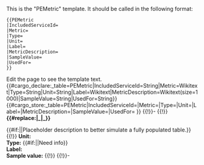 <noinclude>
This is the "PEMetric" template.
It should be called in the following format:
<pre>
{{PEMetric
|IncludedServiceId=
|Metric=
|Type=
|Unit=
|Label=
|MetricDescription=
|SampleValue=
|UsedFor=
}}
</pre>
Edit the page to see the template text.
{{#cargo_declare:_table=PEMetric|IncludedServiceId=String|Metric=Wikitext|Type=String|Unit=String|Label=Wikitext|MetricDescription=Wikitext(size=1000)|SampleValue=String|UsedFor=String}}
</noinclude><includeonly>{{#cargo_store:_table=PEMetric|IncludedServiceId={{{IncludedServiceId|}}}|Metric={{{Metric|}}}|Type={{{Type|}}}|Unit={{{Unit|}}}|Label={{{Label|}}}|MetricDescription={{{MetricDescription|}}}|SampleValue={{{SampleValue|}}}|UsedFor={{{UsedFor}}} }}
{{!}}-
{{!}} '''{{#replace:{{{Metric}}}|_|_<wbr/>}}'''

{{#if:{{{MetricDescription|}}}|{{{MetricDescription}}}|Placeholder description to better simulate a fully populated table.}}
{{!}} '''Unit:''' {{{Unit|}}}<br/>
'''Type:''' {{#if:{{{Type|}}}|{{{Type}}}|{{Editgrn_open}}Need info{{Editgrn_close}}}}<br/>
'''Label:''' {{{Label|}}}<br/>
'''Sample value:''' {{{SampleValue|}}}
{{!}} {{{UsedFor|}}}
{{!}}-</includeonly>
